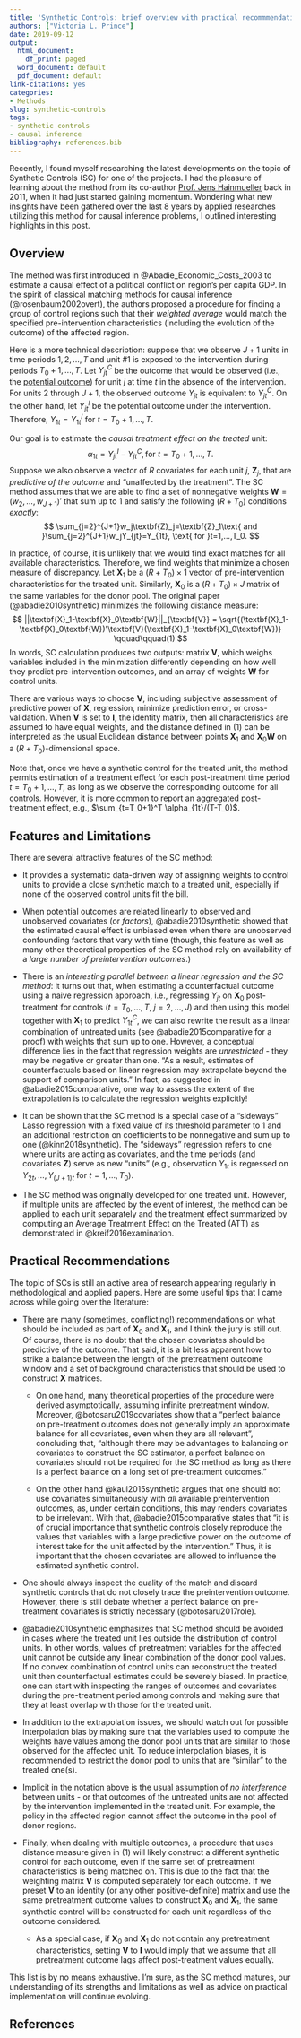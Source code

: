 ```yaml
---
title: 'Synthetic Controls: brief overview with practical recommmendations'
authors: ["Victoria L. Prince"]
date: 2019-09-12
output:
  html_document:
    df_print: paged
  word_document: default
  pdf_document: default
link-citations: yes
categories:
- Methods
slug: synthetic-controls
tags: 
- synthetic controls
- causal inference
bibliography: references.bib
---
```


Recently, I found myself researching the latest developments on the topic of Synthetic Controls (SC) for one of the projects. I had the pleasure of learning about the method from its co-author [Prof. Jens Hainmueller](https://web.stanford.edu/~jhain/) back in 2011, when it had just started gaining momentum. Wondering what new insights have been gathered over the last 8 years by applied researches utilizing this method for causal inference problems, I outlined interesting highlights in this post.
<!-- In another post I give an annotated Stata example of automating the method for more than one treated unit. -->

## Overview
The method was first introduced in @Abadie_Economic_Costs_2003 to estimate a causal effect of a political conflict on region's per capita GDP. In the spirit of classical matching methods for causal inference (@rosenbaum2002overt), the authors proposed a procedure for finding a group of control regions such that their _weighted average_ would match the specified pre-intervention characteristics (including the evolution of the outcome) of the affected region.  

Here is a more technical description: suppose that we observe $J+1$ units in time periods $1,2,..., T$ and unit #1 is exposed to the intervention during periods $T_0+1, ...,T$. Let $Y^C_{jt}$ be the outcome that would be observed (i.e., the [potential outcome](https://en.wikipedia.org/wiki/Rubin_causal_model)) for unit $j$ at time $t$ in the absence of the intervention. For units 2 through $J+1$, the observed outcome $Y_{jt}$ is equivalent to $Y^C_{jt}$. On the other hand, let $Y^I_{jt}$ be the potential outcome under the intervention. Therefore, $Y_{1t}=Y^I_{1t}$ for  $t=T_0+1, ...,T$.

Our goal is to estimate the _causal treatment effect on the treated_ unit:
$$
\alpha_{1t} = Y^I_{jt} - Y^C_{jt}, \text{for } t=T_0+1,..., T.
$$
Suppose we also observe a vector of $R$ covariates for each unit $j$, $\textbf{Z}_j$, that are *predictive of the outcome* and "unaffected by the treatment". The SC method assumes that we are able to find a set of nonnegative weights $\textbf{W}=(w_2,...,w_{J+1})'$ that sum up to 1 and satisfy the following $(R+T_0)$ conditions *exactly*:
$$
\sum_{j=2}^{J+1}w_j\textbf{Z}_j=\textbf{Z}_1\text{ and }\sum_{j=2}^{J+1}w_jY_{jt}=Y_{1t}, \text{ for }t=1,...,T_0.
$$

In practice, of course, it is unlikely that we would find exact matches for all available characteristics. Therefore, we find weights that minimize a chosen measure of discrepancy. Let $\textbf{X}_1$ be a $(R+T_0)\times 1$ vector of pre-intervention characteristics for the treated unit. Similarly, $\textbf{X}_0$ is a $(R+T_0) \times J$ matrix of the same variables for the donor pool. The original paper (@abadie2010synthetic) minimizes the following distance measure:
$$
||\textbf{X}_1-\textbf{X}_0\textbf{W}||_{\textbf{V}} = \sqrt{(\textbf{X}_1-\textbf{X}_0\textbf{W})'\textbf{V}(\textbf{X}_1-\textbf{X}_0\textbf{W})} \qquad\qquad(1)
$$
In words, SC calculation produces two outputs: matrix $\textbf{V}$, which weighs variables included in the minimization differently depending on how well they predict pre-intervention outcomes, and an array of weights $\textbf{W}$ for control units. 

There are various ways to choose $\textbf{V}$, including subjective assessment of predictive power of $\textbf{X}$, regression, minimize prediction error, or cross-validation. When $\textbf{V}$ is set to $\textbf{I}$, the identity matrix, then all characteristics are assumed to have equal weights, and the distance defined in (1) can be interpreted as the usual Euclidean distance between points $\textbf{X}_1$ and $\textbf{X}_0\textbf{W}$ on a $(R+T_0)$-dimensional space. 

Note that, once we have a synthetic control for the treated unit, the method permits estimation of a treatment effect for each post-treatment time period $t=T_0+1,..., T$, as long as we observe the corresponding outcome for all controls. However, it is more common to report an aggregated post-treatment effect, e.g., $\sum_{t=T_0+1}^T \alpha_{1t}/(T-T_0)$.

## Features and Limitations

There are several attractive features of the SC method:

* It provides a systematic data-driven way of assigning weights to control units to provide a close synthetic match to a treated unit, especially if none of the observed control units fit the bill. 

* When potential outcomes are related linearly to observed and unobserved covariates (or *factors*), @abadie2010synthetic showed that the estimated causal effect is unbiased even when there are unobserved confounding factors that vary with time (though, this feature as well as many other theoretical properties of the SC method rely on availability of a *large number of preintervention outcomes*.)

* There is an *interesting parallel between a linear regression and the SC method*: it turns out that, when estimating a counterfactual outcome using a naive regression approach, i.e., regressing $Y_{jt}$ on $\textbf{X}_0$ post-treatment for controls ($t=T_0,...,T$, $j=2,...,J$) and then using this model together with $\textbf{X}_1$ to predict $Y^C_{1t}$, we can also rewrite the result as a linear combination of untreated units (see @abadie2015comparative for a proof) with weights that sum up to one. However, a conceptual difference lies in the fact that regression weights are *unrestricted* - they may be negative or greater than one. "As a result, estimates of counterfactuals based on linear regression may extrapolate beyond the support of comparison units." In fact, as suggested in @abadie2015comparative, one way to assess the extent of the extrapolation is to calculate the regression weights explicitly!

* It can be shown that the SC method is a special case of a "sideways" Lasso regression with a fixed value of its threshold parameter to $1$ and an additional restriction on coefficients to be nonnegative and sum up to one (@kinn2018synthetic). The "sideways" regression refers to one where units are acting as covariates, and the time periods (and covariates $\textbf{Z}$) serve as new "units" (e.g., observation $Y_{1t}$ is regressed on $Y_{2t}, \dots, Y_{(J+1)t}$ for $t=1, \dots, T_0$).

* The SC method was originally developed for one treated unit. However, if multiple units are affected by the event of interest, the method can be applied to each unit separately and the treatment effect summarized by computing an Average Treatment Effect on the Treated (ATT) as demonstrated in @kreif2016examination.

<!-- An example of this procedure in Stata is shown here. -->

## Practical Recommendations

The topic of SCs is still an active area of research appearing regularly in methodological and applied papers. Here are some useful tips that I came across while going over the literature:

* There are many (sometimes, conflicting!) recommendations on what should be included as part of $\textbf{X}_0$ and $\textbf{X}_1$, and I think the jury is still out. Of course, there is no doubt that the chosen covariates should be predictive of the outcome. That said, it is a bit less apparent how to strike a balance between the length of the pretreatment outcome window and a set of background characteristics that should be used to construct $\textbf{X}$ matrices. 

    + On one hand, many theoretical properties of the procedure were derived asymptotically, assuming infinite pretreatment window. Moreover, @botosaru2019covariates show that a "perfect balance on pre-treatment outcomes does not generally imply an approximate balance for all covariates, even when they are all relevant", concluding that, "although there may be advantages to balancing on covariates to construct the SC estimator, a perfect balance on covariates should not be required for the SC method as long as there is a perfect balance on a long set of pre-treatment outcomes." 
    
    + On the other hand @kaul2015synthetic argues that one should not use covariates simultaneously with _all_ available preintervention outcomes, as, under certain conditions, this may renders covariates to be irrelevant. With that, @abadie2015comparative states that "it is of crucial importance that synthetic controls closely reproduce the values that variables with a large predictive power on the outcome of interest take for the unit affected by the intervention." Thus, it is important that the chosen covariates are allowed to influence the estimated synthetic control.

* One should always inspect the quality of the match and discard synthetic controls that do not closely trace the preintervention outcome. However, there is still debate whether a perfect balance on pre-treatment covariates is strictly necessary (@botosaru2017role). 

* @abadie2010synthetic emphasizes that SC method should be avoided in cases where the treated unit lies outside the distribution of control units. In other words, values of pretreatment variables for the affected unit cannot be outside any linear combination of the donor pool values. If no convex combination of control units can reconstruct the treated unit then counterfactual estimates could be severely biased. In practice, one can start with inspecting the ranges of outcomes and covariates during the pre-treatment period among controls and making sure that they at least overlap with those for the treated unit. 

* In addition to the extrapolation issues, we should watch out for possible interpolation bias by making sure that the variables used to compute the weights have values among the donor pool units that are similar to those observed for the affected unit. To reduce interpolation biases, it is recommended to restrict the donor pool to units that are "similar" to the treated one(s).

* Implicit in the notation above is the usual assumption of *no interference* between units - or that outcomes of the untreated units are not affected by the intervention implemented in the treated unit. For example, the policy in the affected region cannot affect the outcome in the pool of donor regions. 

* Finally, when dealing with multiple outcomes, a procedure that uses distance measure given in (1) will likely construct a different synthetic control for each outcome, even if the same set of pretreatment characteristics is being matched on. This is due to the fact that the weighting matrix $\textbf{V}$ is computed separately for each outcome. If we preset $\textbf{V}$ to an identity (or any other positive-definite) matrix and use the same pretreatment outcome values to construct $\textbf{X}_0$ and $\textbf{X}_1$, the same synthetic control will be constructed for each unit regardless of the outcome considered. 

    + As a special case, if $\textbf{X}_0$ and $\textbf{X}_1$ do not contain any pretreatment characteristics, setting $\textbf{V}$ to $\textbf{I}$ would imply that we assume that all pretreatment outcome lags affect post-treatment values equally.

This list is by no means exhaustive. I'm sure, as the SC method matures, our understanding of its strengths and limitations as well as advice on practical implementation will continue evolving. 

## References